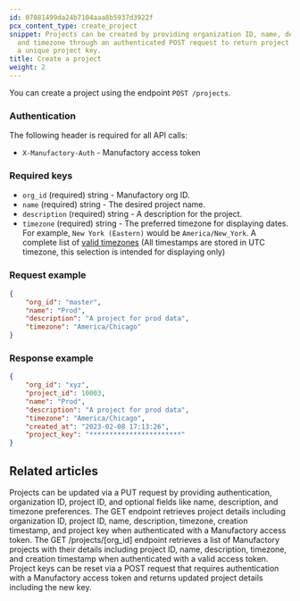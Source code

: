 ```yaml
---
id: 07081499da24b7104aaa8b5937d3922f
pcx_content_type: create_project
snippet: Projects can be created by providing organization ID, name, description,
  and timezone through an authenticated POST request to return project details including
  a unique project key.
title: Create a project
weight: 2
---
```


You can create a project using the endpoint `POST /projects`.

### Authentication

The following header is required for all API calls:

* `X-Manufactory-Auth` - Manufactory access token

### Required keys

* `org_id` (required) string - Manufactory org ID.
* `name` (required) string - The desired project name.
* `description` (required) string - A description for the project.
* `timezone` (required) string - The preferred timezone for displaying dates. For example, `New York (Eastern)` would be `America/New_York`. A complete list of [valid timezones](https://go.tallyfy.com/resources/timeZone.json) (All timestamps are stored in UTC timezone, this selection is intended for displaying only)

### Request example

```json
{
    "org_id": "master",
    "name": "Prod",
    "description": "A project for prod data",
    "timezone": "America/Chicago"
}
```

### Response example

```json
{
    "org_id": "xyz",
    "project_id": 10003,
    "name": "Prod",
    "description": "A project for prod data",
    "timezone": "America/Chicago",
    "created_at": "2023-02-08 17:13:26",
    "project_key": "***********************"
}
```


## Related articles
<CardGrid>
<LinkTitleCard header="<b>Projects > Update a project</b>" href="/products/manufactory/projects/update_project/" > Projects can be updated via a PUT request by providing authentication, organization ID, project ID, and optional fields like name, description, and timezone preferences. </LinkTitleCard>
<LinkTitleCard header="<b>Projects > Get a project</b>" href="/products/manufactory/projects/get_project/" > The GET endpoint retrieves project details including organization ID, project ID, name, description, timezone, creation timestamp, and project key when authenticated with a Manufactory access token. </LinkTitleCard>
<LinkTitleCard header="<b>Projects > Get all projects</b>" href="/products/manufactory/projects/get_projects/" > The GET /projects/[org_id] endpoint retrieves a list of Manufactory projects with their details including project ID, name, description, timezone, and creation timestamp when authenticated with a valid access token. </LinkTitleCard>
<LinkTitleCard header="<b>Projects > Reset project key</b>" href="/products/manufactory/projects/reset_key/" > Project keys can be reset via a POST request that requires authentication with a Manufactory access token and returns updated project details including the new key. </LinkTitleCard>
</CardGrid>